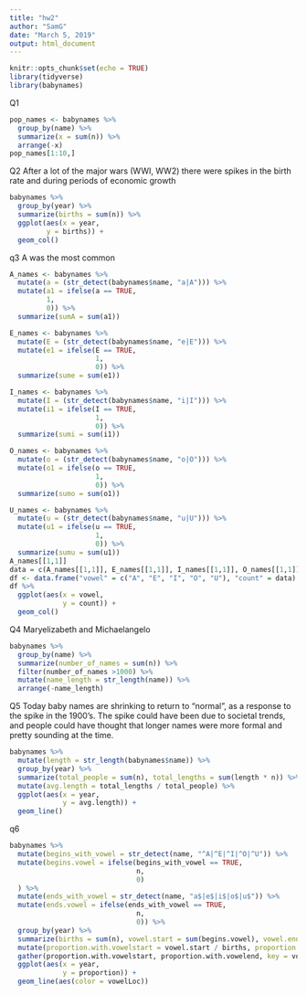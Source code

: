 ```yaml
---
title: "hw2"
author: "SamG"
date: "March 5, 2019"
output: html_document
---
```


```r
knitr::opts_chunk$set(echo = TRUE)
library(tidyverse)
library(babynames)
```
Q1
```r
pop_names <- babynames %>%
  group_by(name) %>%
  summarize(x = sum(n)) %>%
  arrange(-x)
pop_names[1:10,]
```

Q2
After a lot of the major wars (WWI, WW2) there were spikes in the birth rate and during periods of economic growth
```r
babynames %>%
  group_by(year) %>%
  summarize(births = sum(n)) %>%
  ggplot(aes(x = year,
         y = births)) +
  geom_col()
```

q3
A was the most common
```r
A_names <- babynames %>%
  mutate(a = (str_detect(babynames$name, "a|A"))) %>%
  mutate(a1 = ifelse(a == TRUE, 
         1,
         0)) %>%
  summarize(sumA = sum(a1))

E_names <- babynames %>%
  mutate(E = (str_detect(babynames$name, "e|E"))) %>%
  mutate(e1 = ifelse(E == TRUE, 
                     1,
                     0)) %>%
  summarize(sume = sum(e1))

I_names <- babynames %>%
  mutate(I = (str_detect(babynames$name, "i|I"))) %>%
  mutate(i1 = ifelse(I == TRUE, 
                     1,
                     0)) %>%
  summarize(sumi = sum(i1))

O_names <- babynames %>%
  mutate(o = (str_detect(babynames$name, "o|O"))) %>%
  mutate(o1 = ifelse(o == TRUE, 
                     1,
                     0)) %>%
  summarize(sumo = sum(o1))

U_names <- babynames %>%
  mutate(u = (str_detect(babynames$name, "u|U"))) %>%
  mutate(u1 = ifelse(u == TRUE, 
                     1,
                     0)) %>%
  summarize(sumu = sum(u1))
A_names[[1,1]]
data = c(A_names[[1,1]], E_names[[1,1]], I_names[[1,1]], O_names[[1,1]], U_names[[1,1]])
df <- data.frame("vowel" = c("A", "E", "I", "O", "U"), "count" = data)
df %>%
  ggplot(aes(x = vowel,
             y = count)) +
  geom_col()
```


Q4
Maryelizabeth and Michaelangelo
```r
babynames %>%
  group_by(name) %>%
  summarize(number_of_names = sum(n)) %>%
  filter(number_of_names >1000) %>%
  mutate(name_length = str_length(name)) %>%
  arrange(-name_length)
```


Q5
Today baby names are shrinking to return to "normal", as a response to the spike in the 1900's. The spike could have been due to societal trends, and people could have thought that longer names were more formal and pretty sounding at the time. 
```r
babynames %>%
  mutate(length = str_length(babynames$name)) %>%
  group_by(year) %>%
  summarize(total_people = sum(n), total_lengths = sum(length * n)) %>%
  mutate(avg.length = total_lengths / total_people) %>%
  ggplot(aes(x = year,
             y = avg.length)) +
  geom_line()
```

q6
```r

babynames %>%
  mutate(begins_with_vowel = str_detect(name, "^A|^E|^I|^O|^U")) %>%
  mutate(begins.vowel = ifelse(begins_with_vowel == TRUE,
                               n,
                               0)
  ) %>%
  mutate(ends_with_vowel = str_detect(name, "a$|e$|i$|o$|u$")) %>%
  mutate(ends.vowel = ifelse(ends_with_vowel == TRUE,
                               n,
                               0)) %>%
  group_by(year) %>%
  summarize(births = sum(n), vowel.start = sum(begins.vowel), vowel.end = sum(ends.vowel)) %>%
  mutate(proportion.with.vowelstart = vowel.start / births, proportion.with.vowelend = vowel.end / births)%>%
  gather(proportion.with.vowelstart, proportion.with.vowelend, key = vowelLoc, value = proportion) %>%
  ggplot(aes(x = year,
             y = proportion)) +
  geom_line(aes(color = vowelLoc))
```


